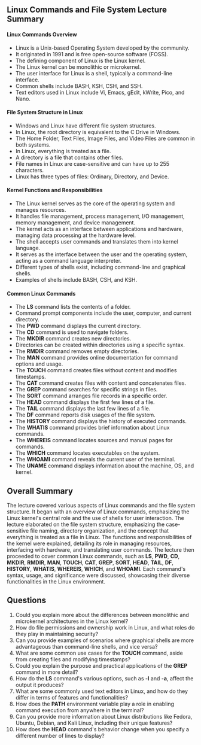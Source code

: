 ## **Linux Commands and File System Lecture Summary**

#### **Linux Commands Overview**

- Linux is a Unix-based Operating System developed by the community.
- It originated in 1991 and is free open-source software (FOSS).
- The defining component of Linux is the Linux kernel.
- The Linux kernel can be monolithic or microkernel.
- The user interface for Linux is a shell, typically a command-line interface.
- Common shells include BASH, KSH, CSH, and SSH.
- Text editors used in Linux include Vi, Emacs, gEdit, kWrite, Pico, and Nano.

#### **File System Structure in Linux**

- Windows and Linux have different file system structures.
- In Linux, the root directory is equivalent to the C Drive in Windows.
- The Home Folder, Text Files, Image Files, and Video Files are common in both systems.
- In Linux, everything is treated as a file.
- A directory is a file that contains other files.
- File names in Linux are case-sensitive and can have up to 255 characters.
- Linux has three types of files: Ordinary, Directory, and Device.

#### **Kernel Functions and Responsibilities**

- The Linux kernel serves as the core of the operating system and manages resources.
- It handles file management, process management, I/O management, memory management, and device management.
- The kernel acts as an interface between applications and hardware, managing data processing at the hardware level.
- The shell accepts user commands and translates them into kernel language.
- It serves as the interface between the user and the operating system, acting as a command language interpreter.
- Different types of shells exist, including command-line and graphical shells.
- Examples of shells include BASH, CSH, and KSH.

#### **Common Linux Commands**

- The **LS** command lists the contents of a folder.
- Command prompt components include the user, computer, and current directory.
- The **PWD** command displays the current directory.
- The **CD** command is used to navigate folders.
- The **MKDIR** command creates new directories.
- Directories can be created within directories using a specific syntax.
- The **RMDIR** command removes empty directories.
- The **MAN** command provides online documentation for command options and usage.
- The **TOUCH** command creates files without content and modifies timestamps.
- The **CAT** command creates files with content and concatenates files.
- The **GREP** command searches for specific strings in files.
- The **SORT** command arranges file records in a specific order.
- The **HEAD** command displays the first few lines of a file.
- The **TAIL** command displays the last few lines of a file.
- The **DF** command reports disk usages of the file system.
- The **HISTORY** command displays the history of executed commands.
- The **WHATIS** command provides brief information about Linux commands.
- The **WHEREIS** command locates sources and manual pages for commands.
- The **WHICH** command locates executables on the system.
- The **WHOAMI** command reveals the current user of the terminal.
- The **UNAME** command displays information about the machine, OS, and kernel.

## **Overall Summary**

The lecture covered various aspects of Linux commands and the file system structure. It began with an overview of Linux commands, emphasizing the Linux kernel's central role and the use of shells for user interaction. The lecture elaborated on the file system structure, emphasizing the case-sensitive file naming, directory organization, and the concept that everything is treated as a file in Linux. The functions and responsibilities of the kernel were explained, detailing its role in managing resources, interfacing with hardware, and translating user commands. The lecture then proceeded to cover common Linux commands, such as **LS**, **PWD**, **CD**, **MKDIR**, **RMDIR**, **MAN**, **TOUCH**, **CAT**, **GREP**, **SORT**, **HEAD**, **TAIL**, **DF**, **HISTORY**, **WHATIS**, **WHEREIS**, **WHICH**, and **WHOAMI**. Each command's syntax, usage, and significance were discussed, showcasing their diverse functionalities in the Linux environment.

## **Questions**

1. Could you explain more about the differences between monolithic and microkernel architectures in the Linux kernel?
2. How do file permissions and ownership work in Linux, and what roles do they play in maintaining security?
3. Can you provide examples of scenarios where graphical shells are more advantageous than command-line shells, and vice versa?
4. What are some common use cases for the **TOUCH** command, aside from creating files and modifying timestamps?
5. Could you explain the purpose and practical applications of the **GREP** command in more detail?
6. How do the **LS** command's various options, such as **-l** and **-a**, affect the output it produces?
7. What are some commonly used text editors in Linux, and how do they differ in terms of features and functionalities?
8. How does the **PATH** environment variable play a role in enabling command execution from anywhere in the terminal?
9. Can you provide more information about Linux distributions like Fedora, Ubuntu, Debian, and Kali Linux, including their unique features?
10. How does the **HEAD** command's behavior change when you specify a different number of lines to display?

